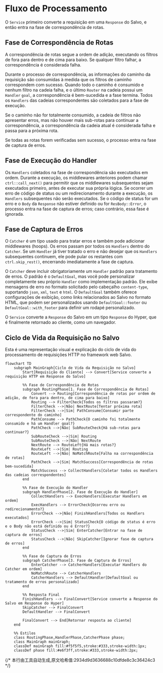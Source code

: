 # Fluxo de Processamento

O `Service` primeiro converte a requisição em uma `Response` do Salvo, e então entra na fase de correspondência de rotas.

## Fase de Correspondência de Rotas

A correspondência de rotas segue a ordem de adição, executando os filtros de fora para dentro e de cima para baixo. Se qualquer filtro falhar, a correspondência é considerada falha.

Durante o processo de correspondência, as informações do caminho da requisição são consumidas à medida que os filtros de caminho correspondem com sucesso. Quando todo o caminho é consumido e nenhum filtro na cadeia falha, e o último `Router` na cadeia possui um `Handler` `goal`, a correspondência é bem-sucedida e a fase termina. Todos os `Handlers` das cadeias correspondentes são coletados para a fase de execução.

Se o caminho não for totalmente consumido, a cadeia de filtros não apresentar erros, mas não houver mais sub-rotas para continuar a correspondência, a correspondência da cadeia atual é considerada falha e passa para a próxima rota.

Se todas as rotas forem verificadas sem sucesso, o processo entra na fase de captura de erros.

## Fase de Execução do Handler

Os `Handlers` coletados na fase de correspondência são executados em ordem. Durante a execução, os middlewares anteriores podem chamar `ctrl::call_next()` para permitir que os middlewares subsequentes sejam executados primeiro, antes de executar sua própria lógica. Se ocorrer um erro de código de status ou um redirecionamento durante a execução, os `Handlers` subsequentes não serão executados. Se o código de status for um erro e o `Body` da `Response` não estiver definido ou for `ResBody::Error`, o processo entra na fase de captura de erros; caso contrário, essa fase é ignorada.

## Fase de Captura de Erros

O `Catcher` é um tipo usado para tratar erros e também pode adicionar middlewares (hoops). Os erros passam por todos os `Handlers` dentro do `Catcher`. Se um `Handler` já tiver tratado o erro e não desejar que os `Handlers` subsequentes continuem, ele pode pular os restantes com `ctrl.skip_rest()`, encerrando imediatamente a fase de captura.

O `Catcher` deve incluir obrigatoriamente um `Handler` padrão para tratamento de erros. O padrão é o `DefaultGoal`, mas você pode personalizar completamente seu próprio `Handler` como implementação padrão. Ele exibe mensagens de erro no formato solicitado pelo cabeçalho `content-type`, suportando `json`, `xml`, `text` e `html`. O `DefaultGoal` também oferece configurações de exibição, como links relacionados ao Salvo no formato HTML, que podem ser personalizados usando `DefaultGoal::footer` ou `DefaultGoal::with_footer` para definir um rodapé personalizado.

O `Service` converte a `Response` do Salvo em um tipo `Response` do Hyper, que é finalmente retornado ao cliente, como um navegador.

## Ciclo de Vida da Requisição no Salvo
Esta é uma representação visual e explicação do ciclo de vida do processamento de requisições HTTP no framework web Salvo.

```mermaid
flowchart TD
    subgraph MainGraph[Ciclo de Vida da Requisição no Salvo]
        Start[Requisição do Cliente] --> Convert[Service converte a requisição HTTP em Response do Salvo]
        
        %% Fase de Correspondência de Rotas
        subgraph RoutingPhase[1. Fase de Correspondência de Rotas]
            Convert --> Routing[Correspondência de rotas por ordem de adição, de fora para dentro, de cima para baixo]
            Routing --> FilterCheck{Todos os filtros passaram?}
            FilterCheck -->|Não| NextRoute[Tentar próxima rota]
            FilterCheck -->|Sim| PathConsume[Consumir parte correspondente do caminho]
            PathConsume --> PathCheck{O caminho foi totalmente consumido e há um Handler goal?}
            PathCheck -->|Não| SubRouteCheck{Há sub-rotas para continuar?}
            SubRouteCheck -->|Sim| Routing
            SubRouteCheck -->|Não| NextRoute
            NextRoute --> RouteLeft{Há mais rotas?}
            RouteLeft -->|Sim| Routing
            RouteLeft -->|Não| NoMatchRoute[Falha na correspondência de rotas]
            PathCheck -->|Sim| MatchSuccess[Correspondência de rotas bem-sucedida]
            MatchSuccess --> CollectHandlers[Coletar todos os Handlers das cadeias correspondentes]
        end
        
        %% Fase de Execução do Handler
        subgraph HandlerPhase[2. Fase de Execução do Handler]
            CollectHandlers --> ExecHandlers[Executar Handlers em ordem]
            ExecHandlers --> ErrorCheck{Ocorreu erro ou redirecionamento?}
            ErrorCheck -->|Não| FinishHandlers[Todos os Handlers executados]
            ErrorCheck -->|Sim| StatusCheck{O código de status é erro e o Body não está definido ou é Error?}
            StatusCheck -->|Sim| EnterCatcher[Entrar na fase de captura de erros]
            StatusCheck -->|Não| SkipCatcher[Ignorar fase de captura de erros]
        end
        
        %% Fase de Captura de Erros
        subgraph CatcherPhase[3. Fase de Captura de Erros]
            EnterCatcher --> CatcherHandlers[Executar Handlers do Catcher em ordem]
            NoMatchRoute --> CatcherHandlers
            CatcherHandlers --> DefaultHandler[DefaultGoal ou tratamento de erros personalizado]
        end
        
        %% Resposta Final
        FinishHandlers --> FinalConvert[Service converte a Response do Salvo em Response do Hyper]
        SkipCatcher --> FinalConvert
        DefaultHandler --> FinalConvert
        
        FinalConvert --> End[Retornar resposta ao cliente]
    end
    
    %% Estilos
    class RoutingPhase,HandlerPhase,CatcherPhase phase;
    class MainGraph mainGraph;
    classDef mainGraph fill:#f5f5f5,stroke:#333,stroke-width:1px;
    classDef phase fill:#e6f3ff,stroke:#333,stroke-width:2px;
```
{/* 本行由工具自动生成,原文哈希值:2934d9d3636688c10dfde8c3c36424c3 */}